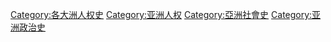 [[Category:各大洲人权史|Category:各大洲人权史]]
[[Category:亚洲人权|Category:亚洲人权]]
[[Category:亞洲社會史|Category:亞洲社會史]]
[[Category:亚洲政治史|Category:亚洲政治史]]